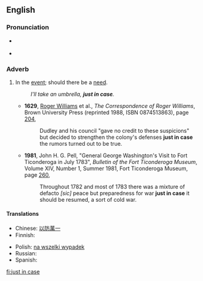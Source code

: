 {{was wotd|2007|December|17}}
{{see|in case}}
==English==

===Pronunciation===
* {{a|RP|US}} {{IPA|/ˌdʒʌst ɪn ˈkeɪs/}}
* {{audio|en-us-just in case.ogg|Audio (US)}}

===Adverb===
{{en-adv|pos=[[just]] [[in case]]|-}}

# {{idiom}} In the [[event]]; should there be a [[need]].
#:''I'll take an umbrella, '''just in case'''.''
#* '''1629''', [[w:Roger Williams (theologian)|Roger Williams]] et al., ''The Correspondence of Roger Williams'', Brown University Press (reprinted 1988, ISBN 0874513863), page [http://books.google.com/books?q=%22correspondence+of+roger+williams%22+%22just+in+case%22&btnG=Search+Books 204],
#*: Dudley and his council "gave no credit to these suspicions" but decided to strengthen the colony's defenses '''just in case''' the rumors turned out to be true.
#* '''1981''', John H. G. Pell, "General George Washington's Visit to Fort Ticonderoga in July 1783", ''Bulletin of the Fort Ticonderoga Museum'', Volume XIV, Number 1, Summer 1981, Fort Ticonderoga Museum, page [http://books.google.com/books?id=6iE8AAAAIAAJ&pg=PA260&dq=%22just+in+case%22+date:1821-1830&lr=&as_brr=0 260],
#*: Throughout 1782 and most of 1783 there was a mixture of defacto ''[sic]'' peace but preparedness for war '''just in case''' it should be resumed, a sort of cold war.

====Translations====
{{top}}
* Chinese: [[以防萬一]]
* Finnish: {{t|fi|varalta}}
{{mid}}
* Polish: [[na wszelki wypadek]]
* Russian: {{t|ru|на всякий случай|sc=Cyrl}}
* Spanish: {{t-|es|por si acaso}}
{{bottom}}

[[fi:just in case]]